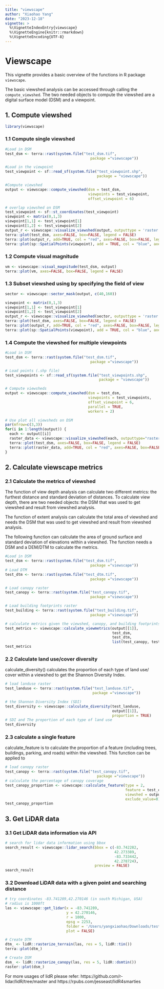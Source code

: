 ```yaml
---
title: "viewscape"
author: "Xiaohao Yang"
date: "2023-12-18"
vignette: >
  %\VignetteIndexEntry{viewscape}
  %\VignetteEngine{knitr::rmarkdown}
  %\VignetteEncoding{UTF-8}
---
```

# Viewscape

This vignette provides a basic overview of the functions in R package `viewscape`.

The basic viewshed analysis can be accessed through calling the `compute_viewshed`. The two needed objects to compute the viewshed are a digital surface model (DSM) and a viewpoint.

## 1. Compute viewshed

```r
library(viewscape)
```

### 1.1 Compute single viewshed

```r
#Load in DSM
test_dsm <- terra::rast(system.file("test_dsm.tif", 
                                       package ="viewscape"))

#Load in the viewpoint
test_viewpoint <- sf::read_sf(system.file("test_viewpoint.shp", 
                                          package = "viewscape"))

#Compute viewshed
output <- viewscape::compute_viewshed(dsm = test_dsm, 
                                      viewpoints = test_viewpoint, 
                                      offset_viewpoint = 6)
```

```r
# overlap viewshed on DSM
test_viewpoint <- sf::st_coordinates(test_viewpoint)
viewpoint <- matrix(0,1,3)
viewpoint[1,1] <- test_viewpoint[1]
viewpoint[1,2] <- test_viewpoint[2]
output_r <- viewscape::visualize_viewshed(output, outputtype = 'raster')
terra::plot(test_dsm, axes=FALSE, box=FALSE, legend = FALSE)
terra::plot(output_r, add=TRUE, col = "red", axes=FALSE, box=FALSE, legend = FALSE)
terra::plot(sp::SpatialPoints(viewpoint), add = TRUE, col = "blue", axes=FALSE, box=FALSE, legend = FALSE)
```

### 1.2 Compute visual magnitude

```r
vm <- viewscape::visual_magnitude(test_dsm, output)
terra::plot(vm, axes=FALSE, box=FALSE, legend = FALSE)
```

### 1.3 Subset viewshed using by specifying the field of view

```r
sector <- viewscape::sector_mask(output, c(40,160))
```

```r
viewpoint <- matrix(0,1,3)
viewpoint[1,1] <- test_viewpoint[1]
viewpoint[1,2] <- test_viewpoint[2]
output_r <- viewscape::visualize_viewshed(sector, outputtype = 'raster')
terra::plot(test_dsm, axes=FALSE, box=FALSE, legend = FALSE)
terra::plot(output_r, add=TRUE, col = "red", axes=FALSE, box=FALSE, legend = FALSE)
terra::plot(sp::SpatialPoints(viewpoint), add = TRUE, col = "blue", axes=FALSE, box=FALSE, legend = FALSE)
```

### 1.4 Compute the viewshed for multiple viewpoints

```r
#Load in DSM
test_dsm <- terra::rast(system.file("test_dsm.tif", 
                                       package ="viewscape"))

# Load points (.shp file)
test_viewpoints <- sf::read_sf(system.file("test_viewpoints.shp", 
                                           package = "viewscape"))

# Compute viewsheds
output <- viewscape::compute_viewshed(dsm = test_dsm, 
                                      viewpoints = test_viewpoints, 
                                      offset_viewpoint = 6, 
                                      parallel = TRUE, 
                                      workers = 2)
```

```r
# Use plot all viewsheds on DSM
par(mfrow=c(3,3))
for(i in 1:length(output)) {
  each <- output[[i]]
  raster_data <- viewscape::visualize_viewshed(each, outputtype="raster")
  terra::plot(test_dsm, axes=FALSE, box=FALSE, legend = FALSE)
  terra::plot(raster_data, add=TRUE, col = "red", axes=FALSE, box=FALSE, legend = FALSE)
}
```

## 2. Calculate viewscape metrics

### 2.1 Calculate the metrics of viewshed
The function of view depth analysis can calculate two different metrics: the furthest distance and standard deviation of distances. To calculate view depth, there are two needed objects: the DSM that was used to get viewshed and result from viewshed analysis.

The function of extent analysis can calculate the total area of viewshed and needs the DSM that was used to get viewshed and result from viewshed analysis. 

The following function can calculate the area of ground surface and standard deviation of elevations within a viewshed. The function needs a DSM and a DEM/DTM to calculate the metrics.

```r
#Load in DSM
test_dsm <- terra::rast(system.file("test_dsm.tif", 
                                       package ="viewscape"))
# Load DTM
test_dtm <- terra::rast(system.file("test_dtm.tif", 
                                       package ="viewscape"))

# Load canopy raster
test_canopy <- terra::rast(system.file("test_canopy.tif", 
                                       package ="viewscape"))

# Load building footprints raster
test_building <- terra::rast(system.file("test_building.tif", 
                                       package ="viewscape"))

```

```r
# calculate metrics given the viewshed, canopy, and building footprints
test_metrics <- viewscape::calculate_viewmetrics(output[[1]], 
                                                 test_dsm, 
                                                 test_dtm, 
                                                 list(test_canopy, test_building))
test_metrics
```

### 2.2 Calculate land use/cover diversity

calculate_diversity() calculates the proportion of each type of land use/ cover within a viewshed to get the Shannon Diversity Index. 

```r
# load landuse raster
test_landuse <- terra::rast(system.file("test_landuse.tif",
                                        package ="viewscape"))
```

```r
# the Shannon Diversity Index (SDI)
test_diversity <- viewscape::calculate_diversity(test_landuse, 
                                                 output[[1]], 
                                                 proportion = TRUE)
# SDI and The proportion of each type of land use
test_diversity
```

### 2.3 calculate a single feature

calculate_feature is to calculate the proportion of a feature (including trees, buildings, parking, and roads) within the viewshed. This function can be applied to 

```r
# load canopy raster
test_canopy <- terra::rast(system.file("test_canopy.tif",
                                          package ="viewscape"))
# calculate the percentage of canopy coverage  
test_canopy_proportion <- viewscape::calculate_feature(type = 2, 
                                                       feature = test_canopy,
                                                       viewshed = output[[1]],
                                                       exclude_value=0)
test_canopy_proportion
```

## 3. Get LiDAR data

### 3.1 Get LiDAR data information via API 

```r
# search for lidar data information using bbox
search_result <- viewscape::lidar_search(bbox = c(-83.742282,
                                                  42.273389,
                                                  -83.733442,
                                                  42.278724), 
                                         preview = FALSE)
search_result
```

### 3.2 Download LiDAR data with a given point and searching distance

```r
# try coordinates -83.741289,42.270146 (in south Michigan, USA)
# radius is 1000ft
las <- viewscape::get_lidar(x = -83.741289,
                            y = 42.270146,
                            r = 1000,
                            epsg = 2253,
                            folder = '/Users/yangxiaohao/Downloads/testfunction',
                            plot = FALSE)
```

```r
# Create DTM
dtm_ <- lidR::rasterize_terrain(las, res = 5, lidR::tin())
terra::plot(dtm_)
```

```r
# Create DSM
dsm_ <- lidR::rasterize_canopy(las, res = 5, lidR::dsmtin())
raster::plot(dsm_)
```

For more usages of lidR please refer: https://github.com/r-lidar/lidR/tree/master and https://rpubs.com/jesseast/lidR4smarties
